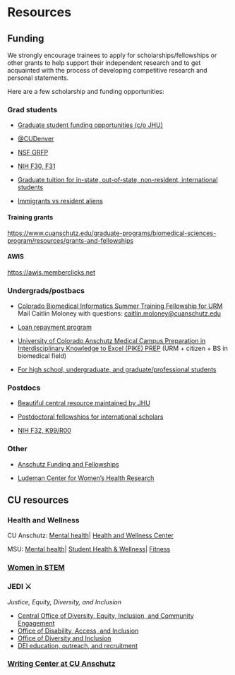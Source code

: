 # Resources

## Funding

We strongly encourage trainees to apply for scholarships/fellowships or other grants to help support their independent research and to get acquainted with the process of developing competitive research and personal statements.

Here are a few scholarship and funding opportunities:

### Grad students

-   [Graduate student funding opportunities (c/o JHU)](https://research.jhu.edu/rdt/funding-opportunities/graduate)

-   [\@CUDenver](https://gs.ucdenver.edu/funding)

-   [NSF GRFP](https://www.cuanschutz.edu/offices/career-development/funding-resources#ac-nsf-grfp-fellowships-0)

-   [NIH F30, F31](https://www.cuanschutz.edu/offices/career-development/funding-resources#ac-nih-nrsa-fellowships-f30-f31-f32-and-k99r00s-1)

-   [Graduate tuition for in-state, out-of-state, non-resident, international students](https://www.cuanschutz.edu/student-finances/tuition-fees/graduate)

-   [Immigrants vs resident aliens](https://highered.colorado.gov/immigrant-or-resident-alien)

#### Training grants

<https://www.cuanschutz.edu/graduate-programs/biomedical-sciences-program/resources/grants-and-fellowships>

#### AWIS

[https://awis.memberclicks.net](https://awis.memberclicks.net/){.uri}

### Undergrads/postbacs

-   [Colorado Biomedical Informatics Summer Training Fellowship for URM](https://www.cuanschutz.edu/docs/librariesprovider233/compbioscience/deadline-extended_sttp-2022-flyer.pdf) Mail Caitlin Moloney with questions: [caitlin.moloney\@cuanschutz.edu](mailto:caitlin.moloney@cuanschutz.edu)

-   [Loan repayment program](https://www.lrp.nih.gov)

-   [University of Colorado Anschutz Medical Campus Preparation in Interdisciplinary Knowledge to Excel (PIKE) PREP](https://medschool.cuanschutz.edu/colorado-cancer-center/education/pike-prep) (URM + citizen + BS in biomedical field)

-   [For high school, undergraduate, and graduate/professional students](https://graduateschool.cuanschutz.edu/programs-of-study/summer-programs)

### Postdocs

-   [Beautiful central resource maintained by JHU](https://research.jhu.edu/rdt/funding-opportunities/postdoctoral/)

-   [Postdoctoral fellowships for international scholars](https://www.cuanschutz.edu/offices/career-development/funding-resources#ac-postdoctoral-fellowships-for-international-scholars-2)

-   [NIH F32, K99/R00](https://www.cuanschutz.edu/offices/career-development/funding-resources#ac-nih-nrsa-fellowships-f30-f31-f32-and-k99r00s-1)

### Other

-   [Anschutz Funding and Fellowships](https://www.cuanschutz.edu/offices/career-development/funding-resources)

-   [Ludeman Center for Women's Health Research](https://medschool.cuanschutz.edu/center-for-womens-health-research/researchers-academics/funding)

## CU resources

### Health and Wellness

CU Anschutz: [Mental health](https://www.cuanschutz.edu/mental-health-resources)\| [Health and Wellness Center](https://anschutzwellness.com)

MSU: [Mental health](https://caps.msu.edu)\| [Student Health & Wellness](https://studenthealth.msu.edu)\| [Fitness](https://healthpromotion.msu.edu/fitness)

### [Women in STEM](https://www.cuanschutz.edu/services/women-in-stem/resources)

### JEDI ⚔️
_Justice, Equity, Diversity, and Inclusion_

-   [Central Office of Diversity, Equity, Inclusion, and Community Engagement](https://www.cuanschutz.edu/offices/diversity-equity-inclusion-community)
-   [Office of Disability, Access, and Inclusion](https://www.cuanschutz.edu/offices/office-of-disability-access-and-inclusion/home-page)
-   [Office of Diversity and Inclusion](https://medschool.cuanschutz.edu/deans-office/diversity-inclusion)
-   [DEI education, outreach, and recruitment](https://medschool.cuanschutz.edu/biochemistry/diversity-equity-inclusion)

### [Writing Center at CU Anschutz](https://clas.ucdenver.edu/writing-center/locations/writing-center-cu-anschutz)
